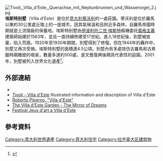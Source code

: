 [[File:Tivoli,_Villa_d'Este,_Querachse_mit_Neptunbrunnen_und_Wasserorgel_2.jpg|right]]
'''埃斯特别墅'''（Villa d'Este）是位於[[意大利|意大利]][[蒂沃利|蒂沃利]]的一處莊園。蒂沃利是位於羅馬以東約30公里處丘陵上的一座城市。因其氣候溫和且附近多森林，自羅馬帝國時期就是上流階級的保養地。埃斯特别墅由[[伊波利托二世·埃斯特|伊波利托二世·埃斯特]]樞機委託[[風格主義|風格主義]]建築師{{Tsl|en|Pirro Ligorio|皮羅·利高里奧}}始建於1563年，並且一直持續修建至17世紀。進入18世紀後，別墅被放棄，陷入荒廢。1920年至1930年期間，別墅得到了修復。但在1944年的轟炸中，別墅又再次受損。埃斯特別墅的面積達4.5公頃。別墅內有多處效仿古羅馬和古希臘時期雕塑的噴泉，數量多達約500處，是文藝復興後期具代表性的庭園。2001年，別墅被列入世界文化遺產<ref>{{Cite web |url=http://whc.unesco.org/en/list/1025 |title=Villa d'Este, Tivoli |accessdate=2014-08-21 |archive-date=2005-11-29 |archive-url=https://web.archive.org/web/20051129033559/http://whc.unesco.org/en/list/1025 |dead-url=no }}</ref>。

== 外部連結 ==
{{commonscat-inline|Villa d'Este (Tivoli)}}
* {{Official|http://www.villadestetivoli.info/ }}
* [http://www.tibursuperbum.it/eng/monumenti/villadeste/index.htm Tivoli - Villa d'Este] {{Wayback|url=http://www.tibursuperbum.it/eng/monumenti/villadeste/index.htm |date=20100226071118 }} Illustrated information and description of Villa d'Este
* [http://www.romeartlover.it/Tivoli3.html Roberto Piperno, "Villa d'Este"] {{Wayback|url=http://www.romeartlover.it/Tivoli3.html |date=20201107053252 }} 
* [http://www.bergerfoundation.ch/Jardin/jardin-este_english.html The Villa d'Este Garden -  The Mirror of Dreams] {{Wayback|url=http://www.bergerfoundation.ch/Jardin/jardin-este_english.html |date=20160414102505 }}
* [https://web.archive.org/web/20181110033844/http://jeuxdart.it/ Festival Jeux d'art a Villa d'Este]

==參考資料==
{{Reflist|2}}

{{Landmarks of Lazio}}
{{意大利世界遗产}}
{{Authority control}}

[[Category:意大利世界遺產|Category:意大利世界遺產]]
[[Category:意大利住宅|Category:意大利住宅]]
[[Category:拉齐奥大区建筑物|Category:拉齐奥大区建筑物]]